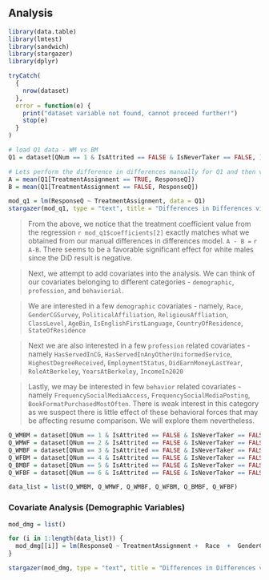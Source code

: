 ## Analysis

```r
library(data.table)
library(lmtest)
library(sandwich)
library(stargazer)
library(dplyr)
``` 

```r
tryCatch(
  {
    nrow(dataset)
  },
  error = function(e) {
    print("dataset variable not found, cannot proceed further!")
    stop(e)
  }
)
```

```r
# load Q1 data - WM vs BM
Q1 = dataset[QNum == 1 & IsAttrited == FALSE & IsNeverTaker == FALSE, ]
```

```r

# Lets perform the difference in differences manually for Q1 and then verify it with a regression model
A = mean(Q1[TreatmentAssignment == TRUE, ResponseQ])
B = mean(Q1[TreatmentAssignment == FALSE, ResponseQ])
```

```r
mod_q1 = lm(ResponseQ ~ TreatmentAssignment, data = Q1)
stargazer(mod_q1, type = "text", title = "Differences in Differences via Regression")
```

>From the above, we notice that the treatment coefficient value from the regression ```r mod_q1$coefficients[2]``` exactly matches what we obtained from our manual differences in differences model. `A - B =` ```r A-B```. There seems to be a favorable significant effect for white males since the DiD result is negative.

>Next, we attempt to add covariates into the analysis. We can think of our covariates belonging to different categories - `demographic`, `profession`, and `behaviorial`.

>We are interested in a few `demographic` covariates - namely, `Race`, `GenderCGSurvey`, `PoliticalAffiliation`, `ReligiousAffliation`, `ClassLevel`, `AgeBin`, `IsEnglishFirstLanguage`, `CountryOfResidence`, `StateOfResidence`

>Next we are also interested in a few `profession` related covariates - namely `HasServedInCG`, `HasServedInAnyOtherUniformedService`, `HighestDegreeReceived`, `EmploymentStatus`, `DidEarnMoneyLastYear`, `RoleAtBerkeley`, `YearsAtBerkeley`, `IncomeIn2020`

>Lastly, we may be interested in few `behavior` related covariates - namely `FrequencySocialMediaAccess`, `FrequencySocialMediaPosting`, `BookFormatPurchasedMostOften`. There is weak interest in this category as we suspect there is little effect of these behavioral forces that may be affecting resume comparison. We will explore them nevertheless.


```r
Q_WMBM = dataset[QNum == 1 & IsAttrited == FALSE & IsNeverTaker == FALSE, ] # WM BM
Q_WMWF = dataset[QNum == 2 & IsAttrited == FALSE & IsNeverTaker == FALSE, ] # WM WF
Q_WMBF = dataset[QNum == 3 & IsAttrited == FALSE & IsNeverTaker == FALSE, ] # WM BF
Q_WFBM = dataset[QNum == 4 & IsAttrited == FALSE & IsNeverTaker == FALSE, ] # WF BM
Q_BMBF = dataset[QNum == 5 & IsAttrited == FALSE & IsNeverTaker == FALSE, ] # BM BF
Q_WFBF = dataset[QNum == 6 & IsAttrited == FALSE & IsNeverTaker == FALSE, ] # WF BF

data_list = list(Q_WMBM, Q_WMWF, Q_WMBF, Q_WFBM, Q_BMBF, Q_WFBF)
```

### Covariate Analysis (Demographic Variables)

```r
mod_dmg = list()

for (i in 1:length(data_list)) {
  mod_dmg[[i]] = lm(ResponseQ ~ TreatmentAssignment +  Race  +  GenderCGSurvey +  PoliticalAffiliation + ReligiousAffliation + AgeBin, data = data_list[[i]])
}

stargazer(mod_dmg, type = "text", title = "Differences in Differences via Regression (Demographic Covariates)")
```

